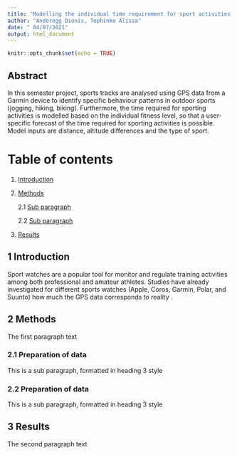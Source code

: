 ```yaml
---
title: "Modelling the individual time requirement for sport activities using previous GPS-Tracks."
author: "Anderegg Dionis, Tophinke Alissa"
date: " 04/07/2021"
output: html_document
---
```


```r
knitr::opts_chunk$set(echo = TRUE)
```

## Abstract 

In this semester project, sports tracks are analysed using GPS data from a Garmin device to identify specific behaviour patterns in outdoor sports (jogging, hiking, biking). Furthermore, the time required for sporting activities is modelled based on the individual fitness level, so that a user-specific forecast of the time required for sporting activities is possible. Model inputs are distance, altitude differences and the type of sport. 

# Table of contents
1. [Introduction](#introduction)
2. [Methods](#methods)

    2.1 [Sub paragraph](#subparagraph1)
    
    2.2 [Sub paragraph](#subparagraph1)
    
3. [Results](#paragraph2)

## 1 Introduction <a name="introduction"></a>
Sport watches are a popular tool for monitor and regulate training activities among both professional and amateur athletes. Studies have already investigated for different sports watches (Apple, Coros, Garmin, Polar, and Suunto) how much the GPS data corresponds to reality .

## 2 Methods <a name="methods"></a>
The first paragraph text

### 2.1 Preparation of data <a name="subparagraph1"></a>
This is a sub paragraph, formatted in heading 3 style

### 2.2 Preparation of data <a name="subparagraph1"></a>
This is a sub paragraph, formatted in heading 3 style

## 3 Results <a name="paragraph2"></a>
The second paragraph text

